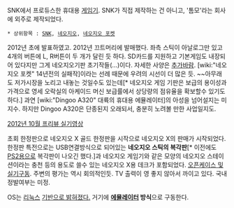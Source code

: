 SNK에서 프로듀스한 휴대용 [[게임기]]. SNK가 직접 제작하는 건 아니고, '톰모'라는 회사에 외주로 제작되었다. 

 * 상위항목 : [[SNK]], [[네오지오]], [[네오지오 포켓]]

2012년 초에 발표하였고. 2012년 끄트머리에 발매했다. 좌측 스틱이 아날로그만 있고 4개의 버튼에 L, R버튼이 두 개가 달린 듯 하다. SD카드를 지원하고 기본게임도 내장되어 있다지만 그게 네오지오기판 초기작들(…)이다. 자세한 사양은 [[추가바람]]. [wiki:"네오지오 포켓" 14년전의 실패작]이라는 선례 때문에 우려의 시선이 더 많은 듯. ~~아무래도 저가시장을 노리고 내놓는 것일수도 있는데[* 네오지오 게임 기판은 보급의 용이성과 가격으로 영세 오락실의 아케이드 머신 보급률에서 상당량의 점유율을 확보할수 있기도 하다.] 과연 [wiki:"Dingoo A320" 대륙의 휴대용 에뮬레이터]의 아성을 넘어설지는 미지수. 하지만 Dingoo A320은 단종된지 오래되서, 충분히 노려볼 만한 사업일지도.

[http://www.youtube.com/watch?feature=player_embedded&v=7qeUoS7THok 2012년 10월 프리뷰 실기영상]

초회 한정판으로 네오지오 X 골드 한정판을 시작으로 네오지오 X의 판매가 시작되었다. 한정판 특전으로는 USB연결방식으로 되어있는 '''네오지오 스틱의 복각판'''[* 이전에도 [[PS2]]용으로 복각판이 나오긴 했다.]과 네오지오 게임기와 같은 모양의 네오지오 스테이션이라는 충천 등의 용도로 쓸수 있는 네오지오 X용 데크가 포함되었다. [http://bbs2.ruliweb.daum.net/gaia/do/ruliweb/default/314/read?bbsId=G005&articleId=16116359&itemId=112 오픈케이스 및 실기구동]. 주변의 평가는 역시 회의적인듯. TV 출력이 영 좋지 않아서 까이고 있다. 국내 정발여부는 미정.

OS는 [[리눅스]] [http://www.neo-geo.com/forums/showthread.php?239578-NeoGeoX-Hacking-and-Mods 기반으로 밝혀졌다.] 거기에 '''[[에뮬레이터]] 방식'''으로 구동한다.
